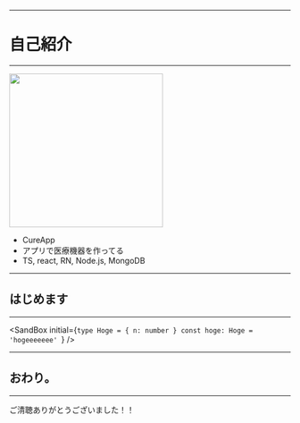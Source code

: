 

<Top
  title="Immutable for Redux"
  image="https://i.gyazo.com/9e68b75fe52f55e65919e14288dc3c82.png"
  eventName="Meguro.es #18"
  urlPath={packageJson.urlPath}
  hashtag="meguroes"
/>

---

# 自己紹介

---

<img
  src="https://i.gyazo.com/87d23d84bc93c83bb165c9d2f239f703.png"
  width="275"
/>

- CureApp
- アプリで医療機器を作ってる
- TS, react, RN, Node.js, MongoDB

---

## はじめます

---

<SandBox
  initial={`type Hoge = { n: number }
const hoge: Hoge = 'hogeeeeeee'
`}
/>

---

## おわり。

---

ご清聴ありがとうございました！！
